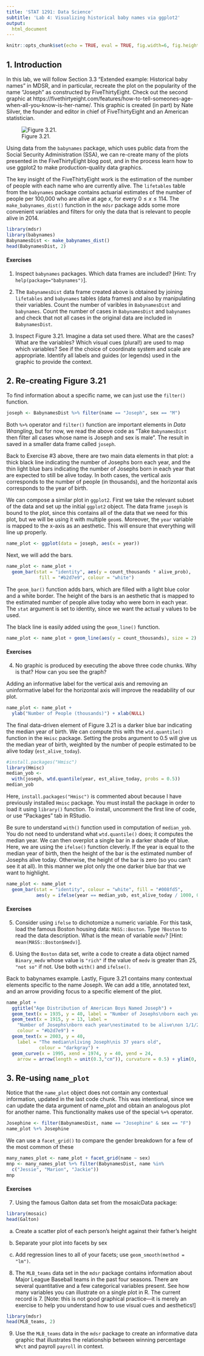 ```yaml
---
title: 'STAT 1291: Data Science'
subtitle: 'Lab 4: Visualizing historical baby names via ggplot2'
output:
  html_document
---
```




```r
knitr::opts_chunk$set(echo = TRUE, eval = TRUE, fig.width=6, fig.height=4, out.width = "70%", fig.align = "center") 
```


## 1. Introduction

In this lab, we will follow Section 3.3 "Extended example: Historical baby names" in MDSR, and in particular, recreate 
the plot on the popularity of the name "Joseph" as constructed by FiveThirtyEight. Check out the second graphic at 
https://fivethirtyeight.com/features/how-to-tell-someones-age-when-all-you-know-is-her-name/. This graphic is created (in part) by Nate Silver, the founder and editor in chief of FiveThirtyEight and an American statistician. 


![Figure 3.21.](https://espnfivethirtyeight.files.wordpress.com/2014/05/silver-feature-joseph2.png?w=575&quality=90&strip=info) 


Using data from the `babynames` package, which uses public data from the Social Security Administration (SSA), we can re-create many of the plots presented in the FiveThirtyEight blog post, and in the process learn how to use ggplot2 to make production-quality data graphics.

The key insight of the FiveThirtyEight work is the estimation of the number of people with each name who are currently alive. The `lifetables` table from the `babynames` package contains actuarial estimates of the number of people per 100,000 who are alive at age $x$, for every $0 \le x \le 114$. The `make_babynames_dist()` function in the `mdsr` package adds some more convenient variables and filters for only the data that is relevant to people alive in 2014.

```r
library(mdsr)
library(babynames)
BabynamesDist <- make_babynames_dist()
head(BabynamesDist, 2)
```


#### Exercises

1. Inspect `babynames` packages. Which data frames are included? [Hint: Try `help(package="babynames")`].

2. The `BabynamesDist` data frame created above is obtained by joining `lifetables` and `babynames` tables (data frames) and also by manipulating their variables. Count the number of varibles in `BabynamesDist` and `babynames`. 
Count the number of cases in `BabynamesDist` and `babynames` and check that not all cases in the original data are included in `BabynamesDist`. 

3. Inspect Figure 3.21. Imagine a data set used there. What are the cases? What are the variables? Which visual cues (plural!) are used to map which variables? See if the choice of coordinate system and scale are appropriate. Identify all labels and guides (or legends) used in the graphic to provide the context.

## 2. Re-creating Figure 3.21

To find information about a specific name, we can just use the `filter()` function. 

```r
joseph <- BabynamesDist %>% filter(name == "Joseph", sex == "M")
```

Both `%>%` operator and `filter()` function are important elements in *Data Wrangling*, but for now, we read the above code as "Take `BabynamesDist` then filter all cases whose name is Joseph and sex is male". The result in saved in a smaller data frame called `joseph`. 

Back to Exercise #3 above, there are two main data elements in that plot: a thick black line indicating the number of Josephs born each year, and the thin light blue bars indicating the number of Josephs born in each year that are expected to still be alive today. In both cases, the vertical axis corresponds to the number of people (in thousands), and the horizontal axis corresponds to the year of birth.

We can compose a similar plot in `ggplot2`. First we take the relevant subset of the data and set up the initial `ggplot2` object. The data frame `joseph` is bound to the plot, since this contains all of the data that we need for this plot, but we will be using it with multiple `geom`s. Moreover, the `year` variable is mapped to the x-axis as an aesthetic. This will ensure that everything will line up properly.

```r
name_plot <- ggplot(data = joseph, aes(x = year))
```

Next, we will add the bars.

```r
name_plot <- name_plot +
  geom_bar(stat = "identity", aes(y = count_thousands * alive_prob),
            fill = "#b2d7e9", colour = "white")
```            

The `geom_bar()` function adds bars, which are filled with a light blue color and a white border. The height of the bars is an aesthetic that is mapped to the estimated number of people alive today who were born in each year. The `stat` argument is set to identity, since we want the actual y values to be used. 

The black line is easily added using the `geom_line()` function. 

```r
name_plot <- name_plot + geom_line(aes(y = count_thousands), size = 2) 
```

#### Exercises

4. No graphic is produced by executing the above three code chunks. Why is that? How can you see the graph?

Adding an informative label for the vertical axis and removing an uninformative label for the horizontal axis will improve the readability of our plot.

```r
name_plot <- name_plot +
  ylab("Number of People (thousands)") + xlab(NULL)
```

The final data-driven element of Figure 3.21 is a darker blue bar indicating the median year of birth. We can compute this with the `wtd.quantile()` function in the `Hmisc` package. Setting the probs argument to 0.5 will give us the median year of birth, weighted by the number of people estimated to be alive today (`est_alive_today`).

```r
#install.packages("Hmisc")
library(Hmisc) 
median_yob <-
  with(joseph, wtd.quantile(year, est_alive_today, probs = 0.5))
median_yob
```

Here, `install.packages("Hmisc")` is commented about because I have previously installed `Hmisc` package. You must install the package in order to load it using `library()` function. To install, uncomment the first line of code, or use "Packages" tab in RStudio. 

Be sure to understand `with()` function used in computation of `median_yob`. You do not need to understand what `wtd.quantile()` does; it computes the median year. 
We can then overplot a single bar in a darker shade of blue. Here, we are using the `ifelse()` function cleverly. If the year is equal to the median year of birth, then the height of the bar is the estimated number of Josephs alive today. Otherwise, the height of the bar is zero (so you can’t see it at all). In this manner we plot only the one darker blue bar that we want to highlight.

```r
name_plot <- name_plot +
  geom_bar(stat = "identity", colour = "white", fill = "#008fd5",
           aes(y = ifelse(year == median_yob, est_alive_today / 1000, 0)))
``` 


#### Exercises

5. Consider using `ifelse` to dichotomize a numeric variable. For this task, load the famous Boston housing data: `MASS::Boston`. Type `?Boston` to read the data description. What is the mean of variable `medv`? [Hint: `mean(MASS::Boston$medv)`].

6. Using the `Boston` data set, write a code to create a data object named `Binary_medv` whose value is `"rich"` if the value of `medv` is greater than 25, `"not so"` if not. Use both `with()` and `ifelse()`.

Back to babynames example. Lastly, Figure 3.21 contains many contextual elements specific to the name Joseph. We can add a title, annotated text, and an arrow providing focus to a specific element of the plot.
 
```r
name_plot +
  ggtitle("Age Distribution of American Boys Named Joseph") +
  geom_text(x = 1935, y = 40, label = "Number of Josephs\nborn each year") +
  geom_text(x = 1915, y = 13, label =
    "Number of Josephs\nborn each year\nestimated to be alive\non 1/1/2014",
    colour = "#b2d7e9") +
  geom_text(x = 2003, y = 40,
    label = "The median\nliving Joseph\nis 37 years old",
            colour = "darkgray") +
  geom_curve(x = 1995, xend = 1974, y = 40, yend = 24,
    arrow = arrow(length = unit(0.3,"cm")), curvature = 0.5) + ylim(0, 42)
```


## 3. Re-using `name_plot` 

Notice that the `name_plot` object does not contain any contextual information, updated in the last code chunk.  This was intentional, since we can update the data argument of name_plot and obtain an analogous plot for another name. This functionality makes use of the special `%+%` operator.

```r
Josephine <- filter(BabynamesDist, name == "Josephine" & sex == "F")
name_plot %+% Josephine
```

We can use a `facet_grid()` to compare the gender breakdown for a few of the most common of these

```r
many_names_plot <- name_plot + facet_grid(name ~ sex)
mnp <- many_names_plot %+% filter(BabynamesDist, name %in%
  c("Jessie", "Marion", "Jackie"))
mnp
```


#### Exercises 

7. Using the famous Galton data set from the mosaicData package:

```r
library(mosaic)
head(Galton)
```

   (a) Create a scatter plot of each person’s height against their father’s height
   
   (b) Separate your plot into facets by sex
   
   (c) Add regression lines to all of your facets; use `geom_smooth(method = "lm")`.
   
8. The `MLB_teams` data set in the `mdsr` package contains information about Major League Baseball teams in the past four seasons. There are several quantitative and a few categorical variables present. See how many variables you can illustrate on a single plot in R. The current record is 7. [Note: this is not good graphical practice—it is merely an exercise to help you understand how to use visual cues and aesthetics!]
 
 
```r
library(mdsr)
head(MLB_teams, 2)
```

9. Use the `MLB_teams` data in the `mdsr` package to create an informative data graphic that illustrates the relationship between winning percentage `WPct` and payroll `payroll` in context.




